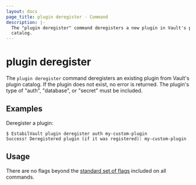 ```yaml
---
layout: docs
page_title: plugin deregister - Command
description: |-
  The "plugin deregister" command deregisters a new plugin in Vault's plugin
  catalog.
---
```


# plugin deregister

The `plugin deregister` command deregisters an existing plugin from Vault's
plugin catalog. If the plugin does not exist, no error is returned. The plugin's
type of "auth", "database", or "secret" must be included.

## Examples

Deregister a plugin:

```shell-session
$ EstabilVault plugin deregister auth my-custom-plugin
Success! Deregistered plugin (if it was registered): my-custom-plugin
```

## Usage

There are no flags beyond the [standard set of flags](/docs/commands)
included on all commands.
